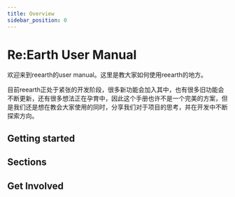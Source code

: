 ```yaml
---
title: Overview
sidebar_position: 0
---
```


# Re:Earth User Manual

欢迎来到reearth的user manual。这里是教大家如何使用reearth的地方。

目前reearth正处于紧张的开发阶段，很多新功能会加入其中，也有很多旧功能会不断更新，还有很多想法正在孕育中，因此这个手册也许不是一个完美的方案，但是我们还是想在教会大家使用的同时，分享我们对于项目的思考，并在开发中不断探索方向。

## Getting started

<div class="margin-vert--lg">
  <Grid>
    <SimpleCard title="Environment setting" link="/user-manual/getting-started/environment-setting/browser-setup"/>
    <SimpleCard title="Making your first project" link="/user-manual/getting-started/making-your-first-project/creating-a-new-project"/>
    <SimpleCard title="Understanding Re:Earth UI" link="/user-manual/getting-started/understanding-reearth-ui/overview"/>
  </Grid>
</div>

## Sections

<div class="margin-vert--lg">
  <Grid>
    <Card title="Project & Workspace" link=""/>
    <Card title="Scene" link=""/>
    <Card title="Primitive & Layers" link=""/>
    <Card title="Infobox" link=""/>
    <Card title="Dataset" link=""/>
    <Card title="Widget & Align system" link=""/>
    <Card title="Plugins" link=""/>
    <Card title="Publish" link=""/>
  </Grid>
</div>

## Get Involved




